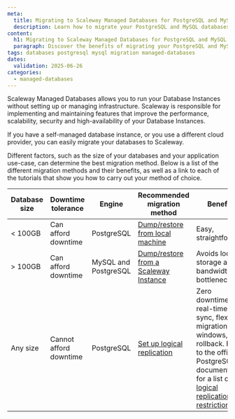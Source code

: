 ```yaml
---
meta:
  title: Migrating to Scaleway Managed Databases for PostgreSQL and MySQL
  description: Learn how to migrate your PostgreSQL and MySQL databases to Scaleway Managed Databases for improved performance and scalability
content:
  h1: Migrating to Scaleway Managed Databases for PostgreSQL and MySQL
  paragraph: Discover the benefits of migrating your PostgreSQL and MySQL databases to Scaleway Managed Databases and get step-by-step guidance on the migration process
tags: databases postgresql mysql migration managed-databases
dates:
  validation: 2025-06-26
categories:
  - managed-databases
---
```


Scaleway Managed Databases allows you to run your Database Instances without setting up or managing infrastructure. Scaleway is responsible for implementing and maintaining features that improve the performance, scalability, security and high-availability of your Database Instances.

If you have a self-managed database instance, or you use a different cloud provider, you can easily migrate your databases to Scaleway.

Different factors, such as the size of your databases and your application use-case, can determine the best migration method. Below is a list of the different migration methods and their benefits, as well as a link to each of the tutorials that show you how to carry out your method of choice.

| Database size | Downtime tolerance | Engine | Recommended migration method | Benefits |
| --- | --- | --- | --- | --- |
| < 100GB | Can afford downtime | PostgreSQL | [Dump/restore from local machine](/managed-databases-for-postgresql-and-mysql/api-cli/import-data-to-managed-postgresql-databases/#using-pgadmin) | Easy, straightforward |
| > 100GB | Can afford downtime | MySQL and PostgreSQL | [Dump/restore from a Scaleway Instance](/tutorials/migrate-databases-instance/) | Avoids local storage and bandwidth bottlenecks |
| Any size | Cannot afford downtime | PostgreSQL | [Set up logical replication](/managed-databases-for-postgresql-and-mysql/api-cli/logical-replication-as-subscriber/)  | Zero downtime, real-time data sync, flexible migration windows, easy rollback. Refer to the official PostgreSQL documentation for a list of [logical replication restrictions](https://www.postgresql.org/docs/16/logical-replication-restrictions.html) |






